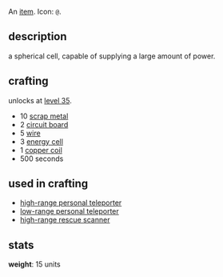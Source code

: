 {{FixTitle}}
An [[items|item]]. Icon: <code><nowiki>@</nowiki></code>.

== description ==

a spherical cell, capable of supplying a large amount of power.

== crafting ==

unlocks at [[level 35]].

* 10 [[scrap metal]]
* 2 [[circuit board]]
* 5 [[wire]]
* 3 [[energy cell]]
* 1 [[copper coil]]
* 500 seconds

== used in crafting ==

* [[high-range personal teleporter]]
* [[low-range personal teleporter]]
* [[high-range rescue scanner]]

== stats ==

'''weight''': 15 units